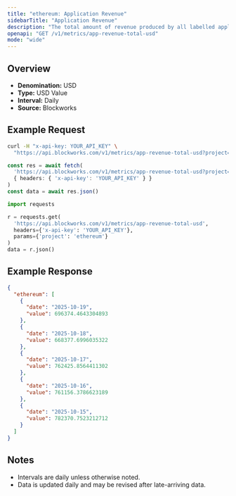 ```yaml
---
title: "ethereum: Application Revenue"
sidebarTitle: "Application Revenue"
description: "The total amount of revenue produced by all labelled applications during the specified time period for given blockchain."
openapi: "GET /v1/metrics/app-revenue-total-usd"
mode: "wide"
---
```


## Overview

- **Denomination:** USD
- **Type:** USD Value
- **Interval:** Daily
- **Source:** Blockworks

## Example Request

<CodeGroup>

```bash cURL
curl -H "x-api-key: YOUR_API_KEY" \
  "https://api.blockworks.com/v1/metrics/app-revenue-total-usd?project=ethereum"
```

```typescript TypeScript
const res = await fetch(
  'https://api.blockworks.com/v1/metrics/app-revenue-total-usd?project=ethereum',
  { headers: { 'x-api-key': 'YOUR_API_KEY' } }
)
const data = await res.json()
```

```python Python
import requests

r = requests.get(
  'https://api.blockworks.com/v1/metrics/app-revenue-total-usd',
  headers={'x-api-key': 'YOUR_API_KEY'},
  params={'project': 'ethereum'}
)
data = r.json()
```

</CodeGroup>

## Example Response

```json
{
  "ethereum": [
    {
      "date": "2025-10-19",
      "value": 696374.4643304893
    },
    {
      "date": "2025-10-18",
      "value": 668377.6996035322
    },
    {
      "date": "2025-10-17",
      "value": 762425.8564411302
    },
    {
      "date": "2025-10-16",
      "value": 761156.3786623189
    },
    {
      "date": "2025-10-15",
      "value": 782370.7523212712
    }
  ]
}
```

## Notes
- Intervals are daily unless otherwise noted.
- Data is updated daily and may be revised after late-arriving data.